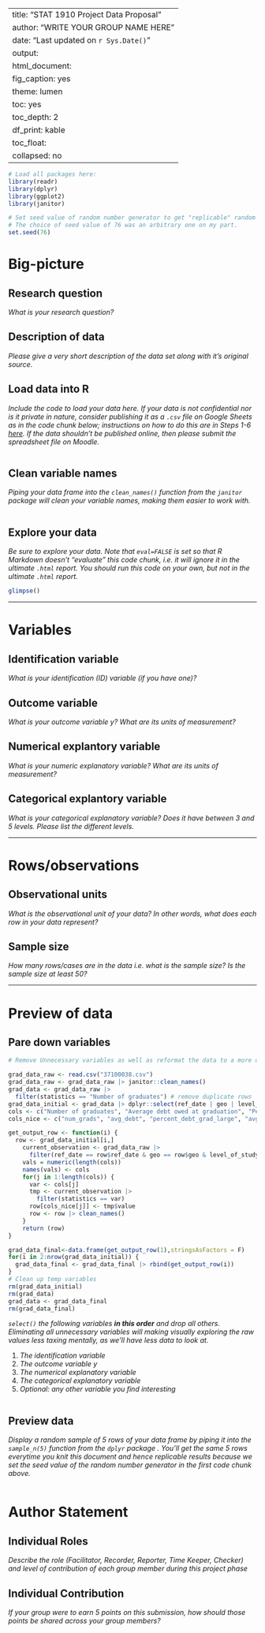 
---
title: "STAT 1910 Project Data Proposal"
author: "WRITE YOUR GROUP NAME HERE"
date: "Last updated on `r Sys.Date()`"
output:
  html_document:
    fig_caption: yes
    theme: lumen
    toc: yes
    toc_depth: 2
    df_print: kable
    toc_float:
      collapsed: no
---

```r
# Load all packages here:
library(readr)
library(dplyr)
library(ggplot2)
library(janitor)

# Set seed value of random number generator to get "replicable" random numbers.
# The choice of seed value of 76 was an arbitrary one on my part.
set.seed(76)
```


# Big-picture

## Research question

_What is your research question?_


## Description of data

_Please give a very short description of the data set along with it's original source._


## Load data into R

_Include the code to load your data here. If your data is not confidential nor is it private in nature, consider publishing it as a `.csv` file on Google Sheets as in the code chunk below; instructions on how to do this are in Steps 1-6 [here](https://twitter.com/rudeboybert/status/1055821846539591680). If the data shouldn't be published online, then please submit the spreadsheet file on Moodle._

```r

```


## Clean variable names

_Piping your data frame into the `clean_names()` function from the `janitor` package will clean your variable names, making them easier to work with._

```r

```


## Explore your data

_Be sure to explore your data. Note that `eval=FALSE` is set so that R Markdown doesn't "evaluate" this code chunk, i.e. it will ignore it in the ultimate `.html` report. You should run this code on your own, but not in the ultimate `.html` report._

```r
glimpse()
```



***



# Variables

## Identification variable

_What is your identification (ID) variable (if you have one)?_


## Outcome variable

_What is your outcome variable $y$? What are its units of measurement?_


## Numerical explantory variable

_What is your numeric explanatory variable? What are its units of measurement?_


## Categorical explantory variable

_What is your categorical explanatory variable? Does it have between 3 and 5 levels. Please list the different levels._



***


# Rows/observations

## Observational units

_What is the observational unit of your data? In other words, what does each row in your data represent?_


## Sample size

_How many rows/cases are in the data i.e. what is the sample size? Is the sample size at least 50?_



***


# Preview of data

## Pare down variables


```r

# Remove Unnecessary variables as well as reformat the data to a more usable layout

grad_data_raw <- read.csv("37100038.csv")
grad_data_raw <- grad_data_raw |> janitor::clean_names()
grad_data <- grad_data_raw |>
  filter(statistics == "Number of graduates") # remove duplicate rows
grad_data_initial <- grad_data |> dplyr::select(ref_date | geo | level_of_study)
cols <- c("Number of graduates", "Average debt owed at graduation", "Percentage of graduates with large debt at graduation ($25,000 and over)", "Average debt owed at time of interview", "Percentage of graduates with large debt at time of interview ($25,000 and over)", "Percentage of debt paid off at time of interview") # Source names for what will become columns
cols_nice <- c("num_grads", "avg_debt", "percent_debt_grad_large", "avg_debt_interview", "percent_debt_interview_large", "percent_debt_payed_interview")

get_output_row <- function(i) {
  row <- grad_data_initial[i,]
    current_observation <- grad_data_raw |>
      filter(ref_date == row$ref_date & geo == row$geo & level_of_study == row$level_of_study)
    vals = numeric(length(cols))
    names(vals) <- cols
    for(j in 1:length(cols)) {
      var <- cols[j]
      tmp <- current_observation |> 
        filter(statistics == var)
      row[cols_nice[j]] <- tmp$value
      row <- row |> clean_names()
    }
    return (row)
}

grad_data_final<-data.frame(get_output_row(1),stringsAsFactors = F)
for(i in 2:nrow(grad_data_initial)) {
  grad_data_final <- grad_data_final |> rbind(get_output_row(i))
}
# Clean up temp variables
rm(grad_data_initial)
rm(grad_data)
grad_data <- grad_data_final
rm(grad_data_final)


```

_`select()` the following variables **in this order** and drop all others. Eliminating all unnecessary variables will making visually exploring the raw values less taxing mentally, as we'll have less data to look at._

1. _The identification variable_
1. _The outcome variable $y$_
1. _The numerical explanatory variable_
1. _The categorical explanatory variable_
1. _Optional: any other variable you find interesting_


```r

```


## Preview data

_Display a random sample of 5 rows of your data frame by piping it into the `sample_n(5)` function from the `dplyr` package . You'll get the same 5 rows everytime you knit this document and hence replicable results because we set the seed value of the random number generator in the first code chunk above._

```r

```


# Author Statement

## Individual Roles

_Describe the role (Facilitator, Recorder, Reporter, Time Keeper, Checker) and level of contribution of each group member during this project phase_ 


## Individual Contribution

_If your group were to earn 5 points on this submission, how should those points be shared across your group members?_


